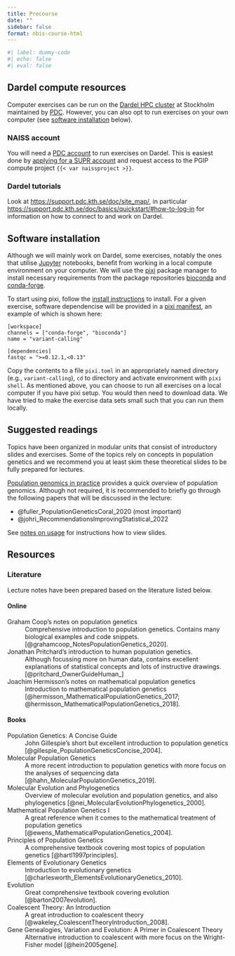 ```yaml
---
title: Precourse
date: ""
sidebar: false
format: nbis-course-html
---
```


```r
#| label: dummy-code
#| echo: false
#| eval: false
```

## Dardel compute resources

<!-- markdownlint-disable MD013 -->

Computer exercises can be run on the [Dardel HPC
cluster](https://www.pdc.kth.se/hpc-services/computing-systems/dardel-hpc-system/dardel-1.1043529)
at Stockholm maintained by [PDC](https://www.pdc.kth.se/). However,
you can also opt to run exercises on your own computer (see [software
installation](#sec-software-installation) below).

<!-- markdownlint-enable MD013 -->

### NAISS account

<!-- markdownlint-disable MD013 -->

You will need a [PDC
account](https://support.pdc.kth.se/doc/getting_access/get_access/#applying-for-an-account)
to run exercises on Dardel. This is easiest done by [applying for a
SUPR account](https://supr.naiss.se/person/register/) and request
access to the PGIP compute project `{{< var naissproject >}}`.

<!-- markdownlint-enable MD013 -->

### Dardel tutorials

Look at <https://support.pdc.kth.se/doc/site_map/>, in particular
<https://support.pdc.kth.se/doc/basics/quickstart/#how-to-log-in> for
information on how to connect to and work on Dardel.

## Software installation{#sec-software-installation}

Although we will mainly work on Dardel, some exercises, notably the
ones that utilise [Jupyter](https://jupyter.org/) notebooks, benefit
from working in a local compute environment on your computer. We will
use the [pixi](https://pixi.sh/latest/) package manager to install
necessary requirements from the package repositories
[bioconda](https://bioconda.github.io/) and
[conda-forge](https://conda-forge.org/).

To start using pixi, follow the [install
instructions](https://pixi.sh/latest/installation/) to install. For a
given exercise, software dependencise will be provided in a [pixi
manifest](https://pixi.sh/latest/reference/pixi_manifest/#manifest-discovery),
an example of which is shown here:

```{lang="text" }
[workspace]
channels = ["conda-forge", "bioconda"]
name = "variant-calling"

[dependencies]
fastqc = ">=0.12.1,<0.13"
```

Copy the contents to a file `pixi.toml` in an appropriately named
directory (e.g., `variant-calling`), `cd` to directory and activate
environment with `pixi shell`. As mentioned above, you can choose to
run all exercises on a local computer if you have pixi setup. You
would then need to download data. We have tried to make the exercise
data sets small such that you can run them locally.

## Suggested readings

Topics have been organized in modular units that consist of
introductory slides and exercises. Some of the topics rely on concepts
in population genetics and we recommend you at least skim these
theoretical slides to be fully prepared for lectures.

[Population genomics in practice]({{< var pgip_material
>}}/slides/pgip) provides a quick overview of population genomics.
Although not required, it is recommended to briefly go through the
following papers that will be discussed in the lecture:

- @fuller_PopulationGeneticsCoral_2020 (most important)
- @johri_RecommendationsImprovingStatistical_2022

See [notes on usage]({{< var pgip_material
>}}/slides/index.html#a-note-on-usage) for instructions how to view
slides.

## Resources

### Literature

Lecture notes have been prepared based on the literature listed below.

#### Online

Graham Coop's notes on population genetics
: Comprehensive introduction to population genetics. Contains many
biological examples and code snippets.
[@grahamcoop_NotesPopulationGenetics_2020].

Jonathan Pritchard's introduction to human population genetics.
: Although focussing more on human data, contains excellent
  explanations of statistical concepts and lots of instructive
  drawings. [@pritchard_OwnerGuideHuman_]

Joachim Hermisson's notes on mathematical population genetics
: Introduction to mathematical population genetics [@hermisson_MathematicalPopulationGenetics_2017;
@hermisson_MathematicalPopulationGenetics_2018].

#### Books

Population Genetics: A Concise Guide
: John Gillespie's short but excellent introduction to population
  genetics [@gillespie_PopulationGeneticsConcise_2004].

Molecular Population Genetics
: A more recent introduction to population genetics with more focus on
  the analyses of sequencing data  [@hahn_MolecularPopulationGenetics_2019].

Molecular Evolution and Phylogenetics
: Overview of molecular evolution and population genetics, and also
  phylogenetics [@nei_MolecularEvolutionPhylogenetics_2000].

Mathematical Population Genetics I
: A great reference when it comes to the mathematical treatment of
  population genetics [@ewens_MathematicalPopulationGenetics_2004].

Principles of Population Genetics
: A comprehensive textbook covering most topics of population
  genetics [@hartl1997principles].

Elements of Evolutionary Genetics
: Introduction to evolutionary genetics [@charlesworth_ElementsEvolutionaryGenetics_2010].

Evolution
: Great comprehensive textbook covering evolution [@barton2007evolution].

Coalescent Theory: An Introduction
: A great introduction to coalescent theory [@wakeley_CoalescentTheoryIntroduction_2008].

Gene Genealogies, Variation and Evolution: A Primer in Coalescent Theory
: Alternative introduction to coalescent with more focus on the
  Wright-Fisher model [@hein2005gene].
